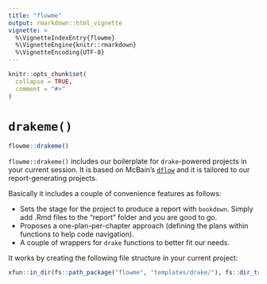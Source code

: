 ```yaml
---
title: "flowme"
output: rmarkdown::html_vignette
vignette: >
  %\VignetteIndexEntry{flowme}
  %\VignetteEngine{knitr::rmarkdown}
  %\VignetteEncoding{UTF-8}
---
```


```r
knitr::opts_chunk$set(
  collapse = TRUE,
  comment = "#>"
)
```


# `drakeme()`

``` r
flowme::drakeme()
```

`flowme::drakeme()` includes our boilerplate for `drake`-powered projects in 
your current session. It is based on McBain's [`dflow`](https://github.com/MilesMcBain/dflow)
and it is tailored to our report-generating projects.

Basically it includes a couple of convenience features as follows:

- Sets the stage for the project to produce a report with `bookdown`. 
  Simply add .Rmd files to the "report" folder and you are good to go.
- Proposes a one-plan-per-chapter approach (defining the plans within functions 
  to help code navigation).
- A couple of wrappers for `drake` functions to better fit our needs.

It works by creating the following file structure in your current project:

```r
xfun::in_dir(fs::path_package("flowme", "templates/drake/"), fs::dir_tree())
```

